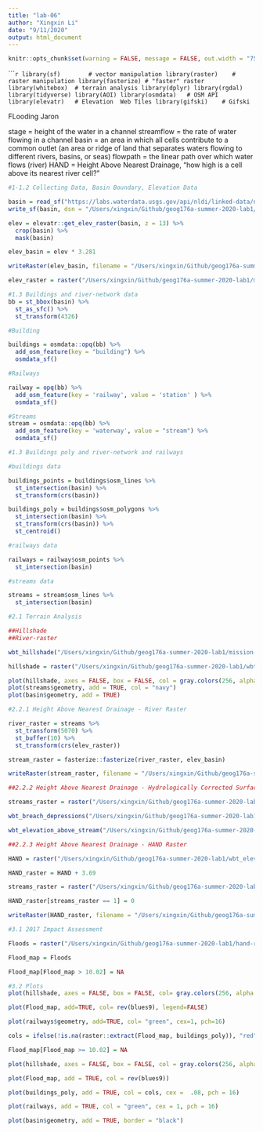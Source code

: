 ```yaml
---
title: "lab-06"
author: "Xingxin Li"
date: "9/11/2020"
output: html_document
---
```


```r
knitr::opts_chunk$set(warning = FALSE, message = FALSE, out.width = "75%", fig.align = 'center')
```


``````r
library(sf)        # vector manipulation
library(raster)    # raster manipulation
library(fasterize) # "faster" raster
library(whitebox)  # terrain analysis
library(dplyr)
library(rgdal)
library(tidyverse)
library(AOI)
library(osmdata)   # OSM API
library(elevatr)   # Elevation  Web Tiles
library(gifski)    # Gifski
```

FLooding Jaron

stage = height of the water in a channel
streamflow = the rate of water flowing in a channel
basin = an area in which all cells contribute to a common outlet (an area or ridge of land that separates waters flowing to different rivers, basins, or seas)
flowpath = the linear path over which water flows (river)
HAND = Height Above Nearest Drainage, “how high is a cell above its nearest river cell?”


```r
#1-1.2 Collecting Data, Basin Boundary, Elevation Data

basin = read_sf("https://labs.waterdata.usgs.gov/api/nldi/linked-data/nwissite/USGS-11119750/basin/")
write_sf(basin, dsn = "/Users/xingxin/Github/geog176a-summer-2020-lab1/USGS-11119750.gpkg")

elev = elevatr::get_elev_raster(basin, z = 13) %>% 
  crop(basin) %>%
  mask(basin)

elev_basin = elev * 3.281

writeRaster(elev_basin, filename = "/Users/xingxin/Github/geog176a-summer-2020-lab1/mission-creek-basin-elev.tif", overwrite = TRUE)

```

```r

elev_raster = raster("/Users/xingxin/Github/geog176a-summer-2020-lab1/mission-creek-basin-elev.tif")

#1.3 Buildings and river-network data
bb = st_bbox(basin) %>%
  st_as_sfc() %>%
  st_transform(4326)

#Building

buildings = osmdata::opq(bb) %>% 
  add_osm_feature(key = "building") %>% 
  osmdata_sf()

#Railways

railway = opq(bb) %>% 
  add_osm_feature(key = 'railway', value = 'station' ) %>%
  osmdata_sf()

#Streams
stream = osmdata::opq(bb) %>% 
  add_osm_feature(key = 'waterway', value = "stream") %>%
  osmdata_sf() 

```


```r
#1.3 Buildings poly and river-network and railways

#buildings data

buildings_points = buildings$osm_lines %>% 
  st_intersection(basin) %>%
  st_transform(crs(basin)) 

buildings_poly = buildings$osm_polygons %>% 
  st_intersection(basin) %>%
  st_transform(crs(basin)) %>%
  st_centroid()

#railways data

railways = railway$osm_points %>% 
  st_intersection(basin) 

#streams data

streams = stream$osm_lines %>% 
  st_intersection(basin) 
```


```r
#2.1 Terrain Analysis

##Hillshade
##River-raster

wbt_hillshade("/Users/xingxin/Github/geog176a-summer-2020-lab1/mission-creek-basin-elev.tif","/Users/xingxin/Github/geog176a-summer-2020-lab1/wbt-hillside.tif")

hillshade = raster("/Users/xingxin/Github/geog176a-summer-2020-lab1/wbt-hillside.tif")

plot(hillshade, axes = FALSE, box = FALSE, col = gray.colors(256, alpha = 0.5), main = "Hillshade", legend = FALSE)
plot(streams$geometry, add = TRUE, col = "navy")
plot(basin$geometry, add = TRUE)
```

```r
#2.2.1 Height Above Nearest Drainage - River Raster

river_raster = streams %>%
  st_transform(5070) %>%
  st_buffer(10) %>%
  st_transform(crs(elev_raster))

stream_raster = fasterize::fasterize(river_raster, elev_basin)

writeRaster(stream_raster, filename = "/Users/xingxin/Github/geog176a-summer-2020-lab1/river-raster.tif", overwrite = TRUE)

```



```r

##2.2.2 Height Above Nearest Drainage - Hydrologically Corrected Surface

streams_raster = raster("/Users/xingxin/Github/geog176a-summer-2020-lab1/river-raster.tif")

wbt_breach_depressions("/Users/xingxin/Github/geog176a-summer-2020-lab1/mission-creek-basin-elev.tif","/Users/xingxin/Github/geog176a-summer-2020-lab1/hydro-corr-surf-elev.tif")

wbt_elevation_above_stream("/Users/xingxin/Github/geog176a-summer-2020-lab1/hydro-corr-surf-elev.tif","/Users/xingxin/Github/geog176a-summer-2020-lab1/river-raster.tif", "/Users/xingxin/Github/geog176a-summer-2020-lab1/wbt_elevation_above_stream.tif")

```

```r

##2.2.3 Height Above Nearest Drainage - HAND Raster

HAND = raster("/Users/xingxin/Github/geog176a-summer-2020-lab1/wbt_elevation_above_stream.tif")

HAND_raster = HAND + 3.69

streams_raster = raster("/Users/xingxin/Github/geog176a-summer-2020-lab1/river-raster.tif")

HAND_raster[streams_raster == 1] = 0

writeRaster(HAND_raster, filename = "/Users/xingxin/Github/geog176a-summer-2020-lab1/hand-raster.tif", overwrite = TRUE)

```


```r

#3.1 2017 Impact Assessment

Floods = raster("/Users/xingxin/Github/geog176a-summer-2020-lab1/hand-raster.tif")

Flood_map = Floods

Flood_map[Flood_map > 10.02] = NA

```


```r
#3.2 Plots
plot(hillshade, axes = FALSE, box = FALSE, col= gray.colors(256, alpha = .5), legend=FALSE)

plot(Flood_map, add=TRUE, col= rev(blues9), legend=FALSE)

plot(railways$geometry, add=TRUE, col= "green", cex=1, pch=16)
```

```r

cols = ifelse(!is.na(raster::extract(Flood_map, buildings_poly)), "red", "black")

Flood_map[Flood_map >= 10.02] = NA

plot(hillshade, axes = FALSE, box = FALSE, col = gray.colors(256, alpha = 0.5), legend = FALSE, main = paste(sum(cols =="red"), "impacted building"," 10.02 foot stage"), cex = 0.5)

plot(Flood_map, add = TRUE, col = rev(blues9))

plot(buildings_poly, add = TRUE, col = cols, cex =  .08, pch = 16)

plot(railways, add = TRUE, col = "green", cex = 1, pch = 16)

plot(basin$geometry, add = TRUE, border = "black")

```
